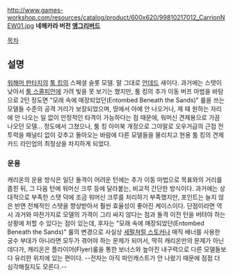 http://www.games-workshop.com/resources/catalog/product/600x620/99810217012_CarrionNEW01.jpg
'''네헤카라 버전 [[앵그리버드]]'''

[[목차]]
== 설명 ==
[[워해머 판타지]]의 [[툼 킹]]의 스페셜 슬롯 모델. 말 그대로 [[언데드]] 새이다. 과거에는 스탯이 낮아서 [[툼 스콜피언]]에 가려 빛을 못 보기는 했지만, 툼 킹의 추가 이동 버프 마법을 바탕으로 2턴 정도면 "모래 속에 매장되었던(Entombed Beneath the Sands)" 룰을 쓰는 모델들 수준의 공격 거리가 보장되었으며, 땅에서 아예 안 나오거나, 제 때 원하는 자리에 안 나오는 일 없이 안정적인 타격이 가능하다는 점 때문에, 워머신 견제용으로 가끔 나오던 모델... 정도에서 그쳤으나, 툼 킹 아미북 개정으로 그야말로 오우거급의 근접 전투력을 패널티 없이 갖추고 돌아오는 바람에 다른 모델들을 물리치고 현용 툼 킹의 견제 카드 라인업의 최정상을 차지하게 되었다.        

=== 운용 ===
캐리온의 운용 방식은 일단 돌격이 어려운 턴에는 추가 이동 마법으로 목표와의 거리를 좁힌 뒤, 그 다음 턴에 워머신 크루 등에 달라붙는, 비교적 간단한 방식이다. 과거에는 상대적으로 부족한 스탯 덕에 조금 워머신 크루를 처리하기 부족했지만, 포인트는 늘지 않은 반면 전체적인 스탯을 향상받아서 훨씬 효율성이 좋아진 케이스이다. 단점이라면 역시 과거와 마찬가지로 모델의 가격이 그리 싸지 않다는 점과 돌격 이전 턴을 버텨야 하는 상황에 처할 수 있다는 점이 있는데, 후자는 "모래 속에 매장되었던(Entombed Beneath the Sands)" 룰의 변경으로 사실상 [[세펄쳐럴 스토커]]나 매직 배너를 사용한 궁수 부대가 아니라면 모두가 겪어야 하는 문제가 되어서, 딱히 캐리온만의 문제가 아닌데다가, 캐리온은 플라이어(Flyer)룰을 통한 보너스와 높아진 내구력으로 다른 모델들보다 유리한 위치에 있는 편이다. --전자는 아직 파인캐스트가 안 나왔기 때문에 점점 더 심각해질지도 모른다.--

    

